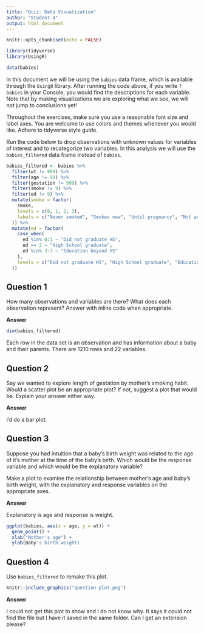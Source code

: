 ```yaml
---
title: "Quiz: Data Visualization"
author: "Student 4"
output: html_document
---
```


```r
knitr::opts_chunk$set(echo = FALSE)

library(tidyverse)
library(UsingR)

data(babies)
```

In this document we will be using the `babies` data frame, which is available through the `UsingR` library. After running the code above, if you write `?babies` in your Console, you would find the descriptions for each variable. Note that by making visualizations we are exploring what we see, we will not jump to conclusions yet!

Throughout the exercises, make sure you use a reasonable font size and label axes. You are welcome to use colors and themes whenever you would like. Adhere to tidyverse style guide.

Run the code below to drop observations with unknown values for variables of interest and to recategorize two variables. In this analysis we will use the `babies_filtered` data frame instead of `babies`.
```r
babies_filtered <- babies %>% 
  filter(wt != 999) %>% 
  filter(age != 99) %>% 
  filter(gestation != 999) %>% 
  filter(smoke != 9) %>% 
  filter(ed != 9) %>% 
  mutate(smoke = factor(
    smoke,
    levels = c(0, 1, 2, 3),
    labels = c("Never smoked", "Smokes now", "Until pregnancy", "Not anymore")
  )) %>% 
  mutate(ed = factor(
    case_when(
      ed %in% 0:1 ~ "Did not graduate HS",
      ed == 2 ~ "High School graduate",
      ed %in% 3:7 ~ "Education beyond HS"
    ),
    levels = c("Did not graduate HS", "High School graduate", "Education beyond HS")
  ))
```


## Question 1

How many observations and variables are there? What does each observation represent? Answer with inline code when appropriate.

**Answer**

```r
dim(babies_filtered)
```


Each row in the data set is an observation and has information about a baby and their parents. There are 1210 rows and 22 variables.

## Question 2 

Say we wanted to explore length of gestation by mother's smoking habit. Would a scatter plot be an appropriate plot? If not, suggest a plot that would be. Explain your answer either way.

**Answer**

I'd do a bar plot.

## Question 3

Suppose you had intuition that a baby's birth weight was related to the age of it's mother at the time of the baby's birth. Which would be the response variable and which would be the explanatory variable? 

Make a plot to examine the relationship between mother's age and baby's birth weight, with the explanatory and response variables on the appropriate axes.

**Answer**

Explanatory is age and response is weight.

```r
ggplot(babies, aes(x = age, y = wt)) +
  geom_point() +
  xlab("Mother's age") +
  ylab(Baby's birth weight)
```

## Question 4

Use `babies_filtered` to remake this plot.

```r
knitr::include_graphics("question-plot.png")
```

**Answer**

I could not get this plot to show and I do not know why. It says it could not find the file but I have it saved in the same folder. Can I get an extension please?
